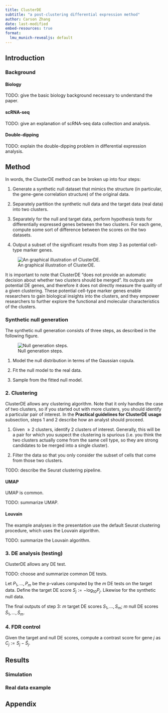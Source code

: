 ```yaml
---
title: ClusterDE
subtitle: "a post-clustering differential expression method"
author: Carson Zhang
date: last-modified
embed-resources: true
format:
  lmu_munich-revealjs: default
---
```



## Introduction

### Background

#### Biology

TODO: give the basic biology background necessary to understand the paper.

#### scRNA-seq

TODO: give an explanation of scRNA-seq data collection and analysis.

#### Double-dipping

TODO: explain the double-dipping problem in differential expression analysis.

## Method

In words, the ClusterDE method can be broken up into four steps:

1. Generate a synthetic null dataset that mimics the structure 
(in particular, the gene-gene correlation structure) of the original data.

2. Separately partition the synthetic null data and the target data (real data) into two clusters.

3. Separately for the null and target data, perform hypothesis tests for differentially expressed genes between the two clusters. 
For each gene, compute some sort of difference between the scores on the two datasets.

4. Output a subset of the significant results from step 3 as potential cell-type marker genes.

![An graphical illustration of ClusterDE.](ClusterDE_illustration.png)

It is important to note that ClusterDE "does not provide an automatic decision about whether two clusters should be merged". Its outputs are potential DE genes, and therefore it does not directly measure the quality of a given clustering. These potential cell-type marker genes enable researchers to gain biological insights into the clusters, and they empower researchers to further explore the functional and molecular characteristics of the clusters.

### Synthetic null generation

The synthetic null generation consists of three steps, as described in the following figure.

![Null generation steps.](ClusterDE_supp_null_generation.png)

1. Model the null distribution in terms of the Gaussian copula.

2. Fit the null model to the real data.

3. Sample from the fitted null model.

### 2. Clustering

ClusterDE allows any clustering algorithm. Note that it only handles the case of two clusters, so if you started out with more clusters, you should identify a particular pair of interest. In the **Practical guidelines for ClusterDE usage** subsection, steps 1 and 2 describe how an analyst should proceed.

1. Given $\geq 2$ clusters, identify 2 clusters of interest. Generally, this will be a pair for which you suspect the clustering is spurious (i.e. you think the two clusters actually come from the same cell type, so they are strong candidates to be merged into a single cluster).

2. Filter the data so that you only consider the subset of cells that come from those two clusters.

TODO: describe the Seurat clustering pipeline.

#### UMAP

UMAP is common.

TODO: summarize UMAP.

#### Louvain

The example analyses in the presentation use the default Seurat clustering procedure, which uses the Louvain algorithm.

TODO: summarize the Louvain algorithm.

### 3. DE analysis (testing)

ClusterDE allows any DE test.

TODO: choose and summarize common DE tests.

Let $P_1, ..., P_m$ be the p-values computed by the $m$ DE tests on the target data. 
Define the target DE score $S_j := -\log_{10}P_j$. Likewise for the synthetic null data.

The final outputs of step 3: $m$ target DE scores $S_1, ..., S_m$; $m$ null DE scores $\tilde{S}_1, ..., \tilde{S}_m$.

### 4. FDR control

Given the target and null DE scores, compute a contrast score for gene $j$ as $C_j := S_j - \tilde{S}_j$.

## Results

### Simulation

### Real data example

## Appendix

